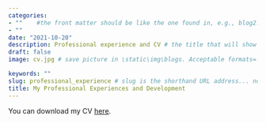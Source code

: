 ```yaml
---
categories:  
- ""    #the front matter should be like the one found in, e.g., blog2.md. It cannot be like the normal Rmd we used
- ""
date: "2021-10-20"
description: Professional experience and CV # the title that will show up once someone gets to this page
draft: false
image: cv.jpg # save picture in \static\img\blogs. Acceptable formats= jpg, jpeg, or png . Your iPhone pics wont work

keywords: ""
slug: professional_experience # slug is the shorthand URL address... no spaces plz
title: My Professional Experiences and Development 
---
```


You can download my CV [here](https://drive.google.com/file/d/1SlU0-fEHOff9YvV6-2ZSHs3b34jlrIgF/view?usp=sharing).

